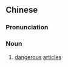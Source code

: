 {{also|危险品}}
==Chinese==
{{zh-forms|s=危险品|type=21}}

===Pronunciation===
{{zh-pron
|m=危xiǎnpǐn
|c=ngai4 him2 ban2
|cat=n
}}

===Noun===
{{zh-noun}}

# [[dangerous]] [[article]]s